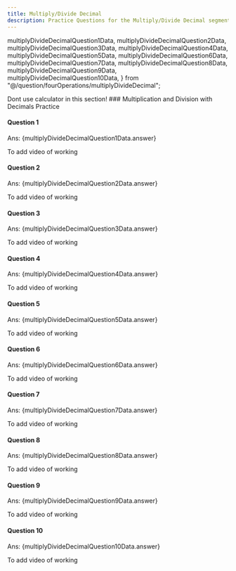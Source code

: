 ```yaml
---
title: Multiply/Divide Decimal
description: Practice Questions for the Multiply/Divide Decimal segment.
---
```



  multiplyDivideDecimalQuestion1Data,
  multiplyDivideDecimalQuestion2Data,
  multiplyDivideDecimalQuestion3Data,
  multiplyDivideDecimalQuestion4Data,
  multiplyDivideDecimalQuestion5Data,
  multiplyDivideDecimalQuestion6Data,
  multiplyDivideDecimalQuestion7Data,
  multiplyDivideDecimalQuestion8Data,
  multiplyDivideDecimalQuestion9Data,
  multiplyDivideDecimalQuestion10Data,
} from "@/question/fourOperations/multiplyDivideDecimal";

<Callout type="warn" title="Note">
  Dont use calculator in this section!
</Callout>
### Multiplication and Division with Decimals Practice

#### Question 1

<Accordions>
  <Accordion title="Question">
    <MultipleChoiceQuestion questionData={multiplyDivideDecimalQuestion1Data} />
  </Accordion>

  <Accordion title="Answer Walkthrough">
    <p className="ml-11">Ans: {multiplyDivideDecimalQuestion1Data.answer}</p>
    To add video of working
  </Accordion>
</Accordions>

#### Question 2

<Accordions>
  <Accordion title="Question">
    <MultipleChoiceQuestion questionData={multiplyDivideDecimalQuestion2Data} />
  </Accordion>

  <Accordion title="Answer Walkthrough">
    <p className="ml-11">Ans: {multiplyDivideDecimalQuestion2Data.answer}</p>
    To add video of working
  </Accordion>
</Accordions>

#### Question 3

<Accordions>
  <Accordion title="Question">
    <MultipleChoiceQuestion questionData={multiplyDivideDecimalQuestion3Data} />
  </Accordion>

  <Accordion title="Answer Walkthrough">
    <p className="ml-11">Ans: {multiplyDivideDecimalQuestion3Data.answer}</p>
    To add video of working
  </Accordion>
</Accordions>

#### Question 4

<Accordions>
  <Accordion title="Question">
    <MultipleChoiceQuestion questionData={multiplyDivideDecimalQuestion4Data} />
  </Accordion>

  <Accordion title="Answer Walkthrough">
    <p className="ml-11">Ans: {multiplyDivideDecimalQuestion4Data.answer}</p>
    To add video of working
  </Accordion>
</Accordions>

#### Question 5

<Accordions>
  <Accordion title="Question">
    <MultipleChoiceQuestion questionData={multiplyDivideDecimalQuestion5Data} />
  </Accordion>

  <Accordion title="Answer Walkthrough">
    <p className="ml-11">Ans: {multiplyDivideDecimalQuestion5Data.answer}</p>
    To add video of working
  </Accordion>
</Accordions>

#### Question 6

<Accordions>
  <Accordion title="Question">
    <MultipleChoiceQuestion questionData={multiplyDivideDecimalQuestion6Data} />
  </Accordion>

  <Accordion title="Answer Walkthrough">
    <p className="ml-11">Ans: {multiplyDivideDecimalQuestion6Data.answer}</p>
    To add video of working
  </Accordion>
</Accordions>

#### Question 7

<Accordions>
  <Accordion title="Question">
    <MultipleChoiceQuestion questionData={multiplyDivideDecimalQuestion7Data} />
  </Accordion>

  <Accordion title="Answer Walkthrough">
    <p className="ml-11">Ans: {multiplyDivideDecimalQuestion7Data.answer}</p>
    To add video of working
  </Accordion>
</Accordions>

#### Question 8

<Accordions>
  <Accordion title="Question">
    <MultipleChoiceQuestion questionData={multiplyDivideDecimalQuestion8Data} />
  </Accordion>

  <Accordion title="Answer Walkthrough">
    <p className="ml-11">Ans: {multiplyDivideDecimalQuestion8Data.answer}</p>
    To add video of working
  </Accordion>
</Accordions>

#### Question 9

<Accordions>
  <Accordion title="Question">
    <MultipleChoiceQuestion questionData={multiplyDivideDecimalQuestion9Data} />
  </Accordion>

  <Accordion title="Answer Walkthrough">
    <p className="ml-11">Ans: {multiplyDivideDecimalQuestion9Data.answer}</p>
    To add video of working
  </Accordion>
</Accordions>

#### Question 10

<Accordions>
  <Accordion title="Question">
    <MultipleChoiceQuestion
      questionData={multiplyDivideDecimalQuestion10Data}
    />
  </Accordion>

  <Accordion title="Answer Walkthrough">
    <p className="ml-11">Ans: {multiplyDivideDecimalQuestion10Data.answer}</p>
    To add video of working
  </Accordion>
</Accordions>
